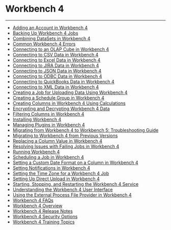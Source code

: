 


Workbench 4
===========
***
* [Adding an Account in Workbench 4](..\..\article\adding_an_account_in_workbench_4\index.qmd)
* [Backing Up Workbench 4 Jobs](..\..\article\backing_up_workbench_4_jobs\index.qmd)
* [Combining DataSets in Workbench 4](..\..\article\combining_datasets_in_workbench_4\index.qmd)
* [Common Workbench 4 Errors](..\..\article\common_workbench_4_errors\index.qmd)
* [Connecting to an OLAP Cube in Workbench 4](..\..\article\connecting_to_an_olap_cube_in_workbench_4\index.qmd)
* [Connecting to CSV Data in Workbench 4](..\..\article\connecting_to_csv_data_in_workbench_4\index.qmd)
* [Connecting to Excel Data in Workbench 4](..\..\article\connecting_to_excel_data_in_workbench_4\index.qmd)
* [Connecting to JIRA Data in Workbench 4](..\..\article\connecting_to_jira_data_in_workbench_4\index.qmd)
* [Connecting to JSON Data in Workbench 4](..\..\article\connecting_to_json_data_in_workbench_4\index.qmd)
* [Connecting to ODBC Data in Workbench 4](..\..\article\connecting_to_odbc_data_in_workbench_4\index.qmd)
* [Connecting to QuickBooks Data in Workbench 4](..\..\article\connecting_to_quickbooks_data_in_workbench_4\index.qmd)
* [Connecting to XML Data in Workbench 4](..\..\article\connecting_to_xml_data_in_workbench_4\index.qmd)
* [Creating a Job for Uploading Data Using Workbench 4](..\..\article\creating_a_job_for_uploading_data_using_workbench_4\index.qmd)
* [Creating a Schedule Group in Workbench 4](..\..\article\creating_a_schedule_group_in_workbench_4\index.qmd)
* [Creating Columns in Workbench 4 Using Calculations](..\..\article\creating_columns_in_workbench_4_using_calculations\index.qmd)
* [Encrypting and Decrypting Workbench 4 Data](..\..\article\encrypting_and_decrypting_workbench_4_data\index.qmd)
* [Filtering Columns in Workbench 4](..\..\article\filtering_columns_in_workbench_4\index.qmd)
* [Installing Workbench 4](..\..\article\installing_workbench_4\index.qmd)
* [Managing Plugins in Workbench 4](..\..\article\managing_plugins_in_workbench_4\index.qmd)
* [Migrating from Workbench 4 to Workbench 5: Troubleshooting Guide](/s/article/7561566413463)
* [Migrating to Workbench 4 from Previous Versions](..\..\article\migrating_to_workbench_4_from_previous_versions\index.qmd)
* [Replacing a Column Value in Workbench 4](..\..\article\replacing_a_column_value_in_workbench_4\index.qmd)
* [Resolving Issues with Failing Jobs in Workbench 4](..\..\article\resolving_issues_with_failing_jobs_in_workbench_4\index.qmd)
* [Running Workbench 4](..\..\article\running_workbench_4\index.qmd)
* [Scheduling a Job in Workbench 4](..\..\article\scheduling_a_job_in_workbench_4\index.qmd)
* [Setting a Custom Date Format on a Column in Workbench 4](..\..\article\setting_a_custom_date_format_on_a_column_in_workbench_4\index.qmd)
* [Setting Notifications in Workbench 4](..\..\article\setting_notifications_in_workbench_4\index.qmd)
* [Setting the Time Zone for a Workbench 4 Job](..\..\article\setting_the_time_zone_for_a_workbench_4_job\index.qmd)
* [Setting Up Direct Upload in Workbench 4](..\..\article\setting_up_direct_upload_in_workbench_4\index.qmd)
* [Starting, Stopping, and Restarting the Workbench 4 Service](..\..\article\starting_stopping_and_restarting_the_workbench_4_service\index.qmd)
* [Understanding the Workbench 4 User Interface](..\..\article\understanding_the_workbench_4_user_interface\index.qmd)
* [Using the External Process File Provider in Workbench 4](..\..\article\using_the_external_process_file_provider_in_workbench_4\index.qmd)
* [Workbench 4 FAQs](..\..\article\workbench_4_faqs\index.qmd)
* [Workbench 4 Overview](..\..\article\workbench_4_overview\index.qmd)
* [Workbench 4 Release Notes](..\..\article\workbench_4_release_notes\index.qmd)
* [Workbench 4 Security Options](..\..\article\workbench_4_security_options\index.qmd)
* [Workbench 4 Training Topics](..\..\article\workbench_4_training_topics\index.qmd)
